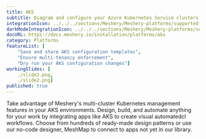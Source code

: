 ```yaml
---
title: AKS
subtitle: Diagram and configure your Azure Kubernetes Service clusters
integrationIcon: ../../../sections/Meshery/Meshery-platforms/supported-icons/aks.svg
darkModeIntegrationIcon: ../../../sections/Meshery/Meshery-platforms/supported-icons/aks_white.svg
docURL: https://docs.meshery.io/installation/platforms/aks
category: Platforms
featureList: [
    "Save and share AKS configuration templates",
    "Ensure multi-tenancy enforcement",
    "Dry run your AKS configuration changes"]
workingSlides: [
    ./slide2.png,
    ./slide2.png]
published: true
---
```


<p>
    Take advantage of Meshery's multi-cluster Kubernetes management features in your AKS environments. Design, build, and automate anything for your work by
    integrating apps like AKS to create visual automatedcl
    workflows. Choose from hundreds of ready-made design patterns or use
    our no-code designer, MeshMap to connect to apps not yet in our
    library.
</p>
